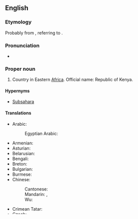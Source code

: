 ==English==
{{wikipedia}}

===Etymology===
Probably from {{etyl|ki|en}} {{m|ki|[[kere]] [[nyaga]]||white mountain}}, referring to {{w|Mount Kenya}}.

===Pronunciation===
* {{IPA|/ˈkɛnjə/|/ˈkiːnjə/|lang=en}}

===Proper noun===
{{en-proper noun}}

# Country in Eastern [[Africa]]. Official name: Republic of Kenya.

====Hypernyms====
*[[Subsahara]]

====Translations====
{{trans-top|country in Eastern Africa}}
* Arabic: {{t|ar|كينيا|f|tr=kiinya}}
*: Egyptian Arabic: {{t|arz|كينيا|sc=Arab}}
* Armenian: {{t|hy|Քենիա|tr=K'enia}}
* Asturian: {{t|ast|Keña|f}}
* Belarusian: {{t|be|Кенія|f|tr=Kénija}}
* Bengali: {{t|bn|কেনিয়া|sc=Beng|tr=kēniẏā}}
* Breton: {{t|br|Kenya}}
* Bulgarian: {{t|bg|Кения|f|tr=Kénija}}
* Burmese: {{t|my|ကင်ညာနိုင်ငံ|sc=Mymr}}
* Chinese:
*: Cantonese: {{t|yue|肯雅|sc=Hani}}
*: Mandarin: {{t|cmn|肯尼亞|sc=Hani}}, {{t+|cmn|肯尼亚|tr=Kěnníyà|sc=Hani}}
*: Wu: {{t|wuu|肯尼亚|sc=Hani}}
* Crimean Tatar: {{t|crh|Keniya}}
* Czech: {{t+|cs|Keňa|f}}
* Danish: {{t|da|Kenya}}
* Dutch: {{t+|nl|Kenia}}, {{t+|nl|Kenya}}
* Esperanto: {{t|eo|Kenjo}}
* Faroese: {{t|fo|Kenja|n}}
* Finnish: {{t+|fi|Kenia}}
* French: {{t+|fr|Kenya}}
* Georgian: {{t|ka|კენია|tr=|sc=Geor}}
* German: {{t+|de|Kenia}}
* Greek: {{t+|el|Κένυα|f|tr=Kénya}}
* Hebrew: {{t|he|קניה|f|tr=kenya}}
* Hindi: {{t+|hi|कीनिया|tr=kīniyā}}, {{t|hi|केन्या|tr=kēn'yā}}
* Hungarian: {{t+|hu|Kenya}}
* Interlingua: {{t|ia|Kenya}}
* Italian: {{t|it|Kenya}}
* Japanese: {{t+|ja|ケニア|tr=Kenia}}
* Jèrriais: {{t|roa-jer|Kenya|m}}
* Kalenjin: {{t|kln|Kenya}}
* Kamba: {{t|kam|Kenya}}
* Khmer: {{t+|km|កេនយ៉ា|tr=keenyaa|sc=Khmr}}, {{t|km|សាធារណរដ្ឋកេនយ៉ា|tr=saa tʰie nɑɑ roat keenyaa|sc=Khmr}}
* Kikuyu: {{t|ki|Kenya}}
* Kis: {{t|kis|Kenya}}
* Korean: {{t+|ko|케냐|tr=Kenya|sc=Hang}}
* Kurdish:
*: Sorani: {{t|ku|کینیا|sc=ku-Arab}}
* Lao: {{t-needed|lo}}
* Latgalian: {{t|ltg|Keneja}}
* Latin: {{t|la|Kenia}}
* Latvian: {{t-needed|lv}}
* Lojban: {{t|jbo|kenias}}
* Luhya: {{t|luy|Kenya}}
* Luo: {{t|luo|Kenya}}
{{trans-mid}}
* Macedonian: {{t+|mk|Кенија|f|tr=Kénija}}
* Maltese: {{t|mt|Kenja|alt=il-Kenja}}
* Maori: {{t|mi|Kēnia}}
* Mari:
*: Western Mari: {{t|mrj|Кени}}
* Meru: {{t|mer|Kenya}}
* Mongolian: {{t|mn|Кени|tr=Kéni|sc=Cyrl}}
* Nahuatl: {{t|nah|Quenia}}
* Navajo: {{t|nv|Kénya}}
* Norman: {{t|roa-nor|Qùenia|m}}
* North Frisian: {{t|frr|Keenia}}
* Northern Sami: {{t|se|Kenia}}
* Norwegian: {{t+|no|Kenya}}
* Occitan: {{t+|oc|Kenya|m}}
* Old English: {{t|ang|Cenia}}
* Oriya: {{t|or|କେନିଆ|tr=Keniā|sc=Orya}}
* Papiamentu: {{t|pap|Kenia}}
* Pashto: {{t|ps|کېنيا|sc=ps-Arab}}
* Persian: {{t|fa|کنیا}}
* Polish: {{t+|pl|Kenia|f}}
* Portuguese: {{t+|pt|Quénia|f}}
* Punjabi: {{t|pa|ਕੀਨੀਆ|tr=kīnīā|sc=Guru}}
* Quechua: {{t|qu|Kinya}}
* Romanian: {{t|ro|Kenya|f}}
* Russian: {{t+|ru|Кения|f|tr=Kénija}}
* Sango: {{t|sg|Kenyäa}}
* Sardinian: {{t|sc|Kènya}}
* Scots: {{t|sco|Kenyae}}
* Serbo-Croatian:
*: Cyrillic: {{t|sh|Кенија|f|sc=Cyrl}}
*: Roman: {{t+|sh|Kenija|f}}
* Sinhalese: {{t-needed|si}}
* Slovak: {{t|sk|Keňa|f}}
* Slovene: {{t|sl|Kénija|f}}
* Spanish: {{t+|es|Kenia|f}}
* Swahili: {{t+|sw|Kenya}}
* Swedish: {{t+|sv|Kenya}}
* Tamil: {{t-needed|ta}}
* Telugu: {{t+|te|కెన్యా|tr=kenyā}}
* Thai: {{t+|th|เคนยา|tr=kaynyaa}}, {{t|th|ประเทศเคนยา|tr=pràtâyt kaynyaa}}
* Turkish: {{t+|tr|Kenya}}
* Ukrainian: {{t+|uk|Кенія|f|tr=Kénija}}
* Urdu: {{t|ur|کینیا|tr=kīniyā}}
* Uzbek: {{t+|uz|Keniya}}
* Vietnamese: {{t|vi|Kenya}}
* Western Panjabi: {{t|pnb|کینیا}}
* Yakut: {{t|sah|Кения|sc=Cyrl}}
{{trans-bottom}}

===See also===
* [[Appendix:Countries of the world|Countries of the world]]

[[Category:en:Countries]]

----

==Norwegian==

===Proper noun===
{{head|no|proper noun}}

# {{l|en|Kenya}}

====See also====
* [[kenyan]], [[kenyaner]]
* [[kenyansk]]

[[Category:no:Countries]]

----
==Swahili==
===Proper noun===
{{head|sw|proper noun}}

# {{l/en|Kenya}}

====Derived terms====
* [[Mkenya]]

[[Category:sw:Countries]]
----

==Swedish==
{{wikipedia|lang=sv}}

===Proper noun===
{{head|sv|proper noun|g=n}}

# {{l|en|Kenya}}

[[Category:sv:Countries]]

[[ar:Kenya]]
[[ast:Kenya]]
[[ca:Kenya]]
[[cs:Kenya]]
[[de:Kenya]]
[[et:Kenya]]
[[el:Kenya]]
[[fr:Kenya]]
[[fy:Kenya]]
[[gl:Kenya]]
[[ko:Kenya]]
[[hi:Kenya]]
[[hr:Kenya]]
[[io:Kenya]]
[[kn:Kenya]]
[[sw:Kenya]]
[[ku:Kenya]]
[[lt:Kenya]]
[[hu:Kenya]]
[[nl:Kenya]]
[[no:Kenya]]
[[nn:Kenya]]
[[oc:Kenya]]
[[uz:Kenya]]
[[nds:Kenya]]
[[pl:Kenya]]
[[pt:Kenya]]
[[ro:Kenya]]
[[ru:Kenya]]
[[simple:Kenya]]
[[sr:Kenya]]
[[fi:Kenya]]
[[sv:Kenya]]
[[tl:Kenya]]
[[ta:Kenya]]
[[tt:Kenya]]
[[tr:Kenya]]
[[zh:Kenya]]